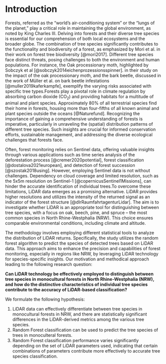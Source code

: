# Introduction

Forests, referred as the "world's air-conditioning system" or the "lungs of the planet," play a critical role in maintaining the global environment, as noted by King Charles III. Delving into forests and their diverse tree species is essential for our comprehension of both local ecosystems and the broader globe. The combination of tree species significantly contributes to the functionality and biodiversity of a forest, as emphasized by Mori et al. in their work on forest tree biodiversity [@mori2017]. Different tree species face distinct threats, posing challenges to both the environment and human populations. For instance, the Oak processionary moth, highlighted by Sobczyk et al  [@sobczyk2014eichenprozessionsspinner]. in their study on the impact of the oak processionary moth, and the bark beetle, discussed in the work of Müller et al. on bark beetle infestations [@muller2019kaferkampfe], exemplify the varying risks associated with specific tree types.Forests play a pivotal role in climate regulation by absorbing carbon dioxide (CO$_2$) and providing habitats for a multitude of animal and plant species. Approximately 80% of all terrestrial species find their home in forests, housing more than four-fifths of all known animal and plant species outside the oceans [@Naturefund]. Recognizing the importance of gaining a comprehensive understanding of forests is imperative, particularly in unraveling the (spatial) distribution patterns of different tree species. Such insights are crucial for informed conservation efforts, sustainable management, and addressing the diverse ecological challenges that forests face.

Often, forest monitoring relies on Sentinel data, offering valuable insights through various applications such as time series analysis of the deforestation process [@cremer2020potential], forest classification [@dostalova2021european], and detection of forest succession [@szostak2018using]. However, employing Sentinel data is not without challenges. Dependency on cloud coverage and limited resolution, such as the 5x5m resolution on Sentinel-1 [@copernicusSentinel1Missions], can hinder the accurate identification of individual trees.To overcome these limitations, LiDAR data emerges as a promising alternative. LiDAR provides higher resolutions and utilizes the intensity of the returned signal as an indicator of the forest structure [@dlrRaumfahrtagenturLidar]. The aim is to investigate whether LiDAR is an appropriate tool for distinguishing between tree species, with a focus on oak, beech, pine, and spruce – the most common species in North Rhine-Westphalia (NRW). This choice ensures comparable environmental conditions, including climate and altitude.

The methodology involves employing different statistical tools to analyze the distribution of LiDAR returns. Specifically, the study utilizes the random forest algorithm to predict the species of detected trees based on LiDAR data. This approach aims to enhance the precision and capabilities of forest monitoring, especially in regions like NRW, by leveraging LiDAR technology for species-specific insights. Our motivation and methodical approach leading to the following research question:

**Can LiDAR technology be effectively employed to distinguish between tree species in monocultural forests in North Rhine-Westphalia (NRW), and how do the distinctive characteristics of individual tree species contribute to the accuracy of LiDAR-based classification?**

We formulate the following hypothesis:

1. LiDAR data can effectively differentiate between tree species in monocultural forests in NRW, and there are statistically significant differences in the LiDAR-derived metrics among the various tree species.
2. Random Forest classification can be used to predict the tree species of trees in monoculteral forests.
3. Random Forest classification performance varies significantly depending on the set of LiDAR parameters used, indicating that certain combinations of parameters contribute more effectively to accurate tree species classification.

